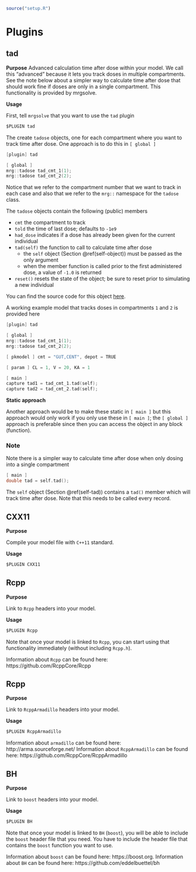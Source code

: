 ```r
source("setup.R")
```

# Plugins {#plugins}

## tad {#plugin-tad}

__Purpose__
Advanced calculation time after dose within your model. We call this "advanced"
because it lets you track doses in multiple compartments. See the note below 
about a simpler way to calculate time after dose that should work fine if doses
are only in a single compartment. This functionality is provided by mrgsolve. 

__Usage__

First, tell `mrgsolve` that you want to use the `tad` plugin

```c
$PLUGIN tad
```

The create `tadose` objects, one for each compartment where you want to track
time after dose. One approach is to do this in `[ global ]`

```c
[plugin] tad

[ global ] 
mrg::tadose tad_cmt_1(1); 
mrg::tadose tad_cmt_2(2);
```

Notice that we refer to the compartment number that we want to track in each 
case and also that we refer to the `mrg::` namespace for the `tadose` class. 

The `tadose` objects contain the following (public) members

- `cmt` the compartment to track
- `told` the time of last dose; defaults to `-1e9`
- `had_dose` indicates if a dose has already been given for the current 
  individual
- `tad(self)` the function to call to calculate time after dose
  - the `self` object (Section \@ref(self-object)) must be passed as the only
    argument
  - when the member function is called prior to the first administered dose, a 
    value of `-1.0` is returned
- `reset()` resets the state of the object; be sure to reset prior to simulating
  a new individual

You can find the source code for this object 
[here](https://github.com/metrumresearchgroup/mrgsolve/blob/master/inst/base/mrgsolve-tad.h).

A working example model that tracks doses in compartments `1` and `2` is
provided here

```c
[plugin] tad

[ global ] 
mrg::tadose tad_cmt_1(1); 
mrg::tadose tad_cmt_2(2);

[ pkmodel ] cmt = "GUT,CENT", depot = TRUE

[ param ] CL = 1, V = 20, KA = 1

[ main ] 
capture tad1 = tad_cmt_1.tad(self); 
capture tad2 = tad_cmt_2.tad(self);
```

__Static approach__

Another approach would be to make these static in `[ main ]` but this approach
would only work if you only use these in `[ main ]`; the `[ global ]` approach 
is preferable since then you can access the object in any block (function). 


### Note
Note there is a simpler way to calculate time after dose when only dosing into
a single compartment

```c
[ main ]
double tad = self.tad();
```

The `self` object (Section \@ref(self-tad)) contains a `tad()` member which 
will track time after dose. Note that this needs to be called every record. 


## CXX11  {#plugin-cxx11}

__Purpose__

Compile your model file with `C++11` standard.

__Usage__ 

```c
$PLUGIN CXX11
```

## Rcpp

__Purpose__

Link to `Rcpp` headers into your model.

__Usage__ 

```c
$PLUGIN Rcpp
```

Note that once your model is linked to `Rcpp`, you can start using that 
functionality immediately (without including `Rcpp.h`).

Information about `Rcpp` can be found here: https://github.com/RcppCore/Rcpp

## Rcpp

__Purpose__

Link to `RcppArmadillo` headers into your model. 

__Usage__ 

```c
$PLUGIN RcppArmadillo
```

Information about `armadillo` can be found here: http://arma.sourceforge.net/
Information about `RcppArmadillo` can be found here: 
https://github.com/RcppCore/RcppArmadillo

## BH

__Purpose__

Link to `boost` headers into your model. 

__Usage__ 

```c
$PLUGIN BH
```

Note that once your model is linked to `BH` (`boost`), you will be able to 
include the `boost` header file that you need. You have to include the header
file that contains the `boost` function you want to use.

Information about `boost` can be found here: https://boost.org. Information 
about `BH` can be found here: https://github.com/eddelbuettel/bh
